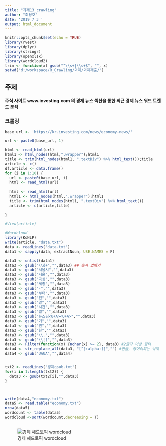 ```yaml
---
title: "과제13_crawling"
author: "최용호"
date: '2019 7 3 '
output: html_document
---
```


```r
knitr::opts_chunk$set(echo = TRUE)
library(rvest)
library(dplyr)
library(stringr)
library(openxlsx)
library(wordcloud2)
trim <- function(x) gsub("^\\s+|\\s+$", "", x)
setwd("d:/workspace/R_Crawling/과제/과제제출/")
```

## 주제 
#### 주식 사이트 www.investing.com 의 경제 뉴스 섹션을 통한 최근 경제 뉴스 워드 트렌드 분석

### 크롤링 
```r
base_url <- 'https://kr.investing.com/news/economy-news/'

url <- paste0(base_url, 1)

html <- read_html(url)
html1 <- html_nodes(html,".wrapper");html1
title <- trim(html_nodes(html1, ".textDiv") %>% html_text());title
article <- c()
df.article <- data.frame()
for (i in 1:10) {
  url <- paste0(base_url, i)
  html <- read_html(url)
  
  html <- read_html(url)
  html1 <- html_nodes(html,".wrapper");html1
  title <- trim(html_nodes(html1, ".textDiv") %>% html_text())
  article <- c(article,title)
  
}

#View(article)
```


```r
#Wordcloud
library(KoNLP)
write(article, "data.txt")
data <- readLines('data.txt') 
data1 <- sapply(data, extractNoun, USE.NAMES = F)

data3 <- unlist(data1)
data3 <- gsub("\\d+","",data3) ## 숫자 없애기 
data3 <- gsub("서울시","",data3)
data3 <- gsub("서울","",data3)
data3 <- gsub("곡성","",data3)
data3 <- gsub("세종","",data3)
data3 <- gsub("-","",data3)
data3 <- gsub("부터","",data3)
data3 <- gsub("전","",data3)
data3 <- gsub("일","",data3)
data3 <- gsub("시간","",data3)
data3 <- gsub("월","",data3)
data3 <- gsub("뉴스핌<U+A><U+A>","",data3)
data3 <- gsub("기","",data3)
data3 <- gsub("원","",data3)
data3 <- gsub("한","",data3)
data3 <- gsub("\\.","",data3)
data3 <- gsub("\\[]","",data3)
data3 <- Filter(function(x) {nchar(x) >= 2}, data3) #2글자 이상 필터 
data4 <- str_replace_all(data3, "[^[:alpha:]]","") #한글, 영어이외는 삭제
data4 <- gsub("UAUA","",data4)


txt2 <- readLines("경제gsub.txt")
for(i in 1:length(txt2)) {
  data3 <- gsub(txt2[i],"",data3)
}



write(data4,"economy.txt")
data5 <- read.table("economy.txt")
nrow(data5)
wordcount <- table(data5)
wordcloud <-sort(wordcount,decreasing = T)



```
![경제 헤드토픽 wordcloud](img/경제_wordcloud.png)
